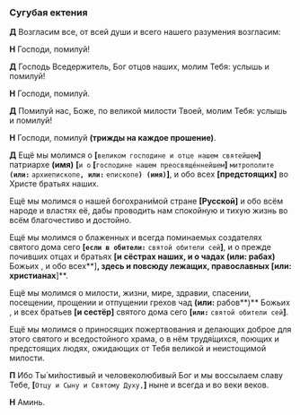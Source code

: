 
<span id="sugubaja" />

### Сугубая ектения

**Д** Возгласим все, от всей души и всего нашего разумения возгласим:

**Н** Господи, помилуй!

**Д** Господь Вседержитель, Бог отцов наших, молим Тебя: услышь и помилуй!

**Н** Господи, помилуй.

**Д** Помилуй нас, Боже, по великой милости Твоей, молим Тебя: услышь и помилуй!

**Н** Господи, помилуй **(трижды на каждое прошение)**.

**Д** Ещё мы молимся о **[**`великом господине и отце нашем святейшем`**]** патриархе **(имя)** **[**`и о` **[**`господине нашем преосвяще́ннейшем`**]** `митрополите` **`(или:`** `архиепископе`**`, или:`** `епископе`**`) (имя)`]**, и обо всех **[**предстоящих**]** во Христе братьях наших.

Ещё мы молимся о нашей богохрани́мой стране **[**Русской**]** и обо всём народе и властях её, дабы проводить нам спокойную и тихую жизнь во всём благочестиво и достойно.

Ещё мы молимся о блаженных и всегда поминаемых создателях святого дома сего **[`если в обители:`** `святой обители сей`**]**, и о прежде почивших отцах и братьях **[**и сёстрах наших, и о чадах **(или:** рабах**)** Божьих <NamesEditorInput type="Об упокоении" />, и обо всех**]**, здесь и повсюду лежащих, православных **[или:** христианах**]**.

Ещё мы молимся о милости, жизни, мире, здравии, спасении, посещении, прощении и отпущении грехов чад **(или:** рабов**)** Божьих <NamesEditorInput type="О здравии" />, и всех братьев **[**и сестёр**]** святого дома сего **[`или:`** `святой обители сей`**]**.

Ещё мы молимся о приносящих пожертвования и делающих доброе для этого святого и вседостойного храма, о в нём трудя́щихся, поющих и предстоящих людях, ожидающих от Тебя великой и неистощимой милости.

**П** Ибо Ты́ ми́лостивый и человеколюбивый Бог и мы воссылаем славу Тебе, **[**`Отцу и Сыну и Святому Духу,`**]** ныне и всегда и во веки веков.

**Н** Аминь.
